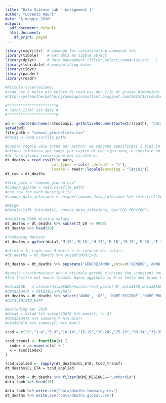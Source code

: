 ```yaml
---
title: "Data Science Lab - Assignment 1"
author: "Lorenzo Mauri"
date: "6 maggio 2020"
output:
  pdf_document: default
  html_document:
    df_print: paged
---
```


```r
library(magrittr)  # package for concatenating commands %>%
library(tibble)    # set data as tibble object
library(dplyr)     # data management (filter,select,summarize,ecc...)
library(lubridate) # manipulating dates
library(tidyr)
library(pander)
library(readr)
```

```r

#Piccola osservazione:
#read_csv è molto più veloce di read.csv per file di grosse dimensioni
#http://yetanothermathprogrammingconsultant.blogspot.com/2016/12/reading-csv-files-in-r-readcsv-vs.html

#**********************#
# Fetch ISTAT csv data #
#**********************#

wd <- paste(dirname(rstudioapi::getActiveDocumentContext()$path), "data", sep = .Platform$file.sep)
setwd(wd)
file_path = "comuni_giornaliero.csv"
#data1 = read.csv(file_path)

#questa regola vale anche per python: se vengono specificati i tipi in lettura su un file di importazione l'interprete non fa 
#alcuna inferenza sui campi per capire di che tipo sono, e questo è un bene. Inoltre se specificate l'encoding non avete bisogno
#di fare alcuna conversione dei caratteri.
dt_deaths = read_csv(file_path, 
                     col_types = cols( .default = "c"), 
                     locale = readr::locale(encoding = "latin1"))
dt_csv = dt_deaths

#file_path = "comune_giorno.csv"
#comune_giorno = read.csv(file_path)
#one row for each municipality
#comune_data_infezione = unique((comune_data_infezione %>% select(c("COD_PROVCOM", "DATA_INIZIO_DIFF"))))

#merge
#data1<-left_join(data1, comune_data_infezione, by="COD_PROVCOM")

#deleting 9999 missing values
dt_deaths = dt_deaths %>% subset(T_20 != 9999)
dt_deaths %>% head(20)
```
```r
#reshaping dataset
dt_deaths = gather(data1,'M_15','M_16','M_17','M_18','M_19','M_20','F_15','F_16','F_17','F_18','F_19','F_20',key='GENERE/ANNO',value='MORTI')

#elimino le righe con 0 morti e le colonne dei totali 
#dt_deaths = dt_deaths %>% subset(MORTI>0)
```

```r
dt_deaths = dt_deaths %>% separate('GENERE/ANNO',into=c('GENERE','ANNO'), sep='_')

#questa trasformazione non è ottimale perché richiede due scansioni una dell'ifelse e l'altra quando applichi ymd
#tra l'altro nel nuovo formato hanno aggiunto lo 0 in testa nei primi 9 mesi.

#data3$GE   = ifelse(data3$GE%>%nchar()==3,paste('0',data3$GE,data3$ANNO,sep=''),paste(data3$GE,data3$ANNO,sep=''))
#data3$DATA = data3$GE%>%ymd()
dt_deaths = dt_deaths %>% select('ANNO', 'GE', 'NOME_REGIONE','NOME_PROVINCIA','NOME_COMUNE','GENERE','MORTI','CL_ETA','COD_PROVCOM','PROV','REG')
#DATA_INIZIO_DIFF
```

```r
#excluding Apr 2020 
#data5 = data4 %>% subset(DATA %>% month() != 4)
#data5$DATA %>% summary() %>% min()
#ata5$DATA %>% summary() %>% max()
```

```r

tcod = c("0","1-4","5-9","10-14","15-19","20-24","25-29","30-34","35-39","40-44","45-49","50-54","55-59","60-64","65-69","70-74","75-79","80-84","85-89","90-94","95-99","100+")

tcod_transf <- function(x) {  
  index = as.numeric(x) + 1 
  x = tcod[index]
}

tcod_applied <- sapply(dt_deaths$CL_ETA, tcod_transf)
dt_deaths$CL_ETA = tcod_applied

data_lomb = dt_deaths %>% filter(NOME_REGIONE=="Lombardia")
data_lomb %>% head(10)
```

```r
data_lomb %>% write.csv("data/deaths.lombardy.csv")
dt_deaths %>% write.csv("data/deaths.global.csv")
```